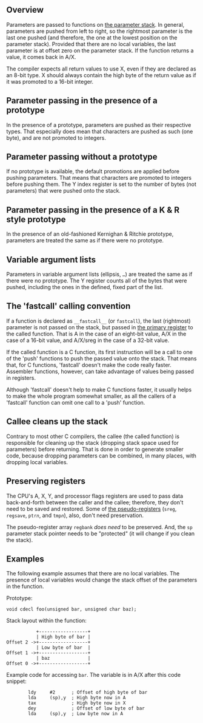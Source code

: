 == Overview ==

Parameters are passed to functions on [[Parameter and return stacks|the parameter stack]]. In general, parameters are pushed from left to right, so the rightmost parameter is the last one pushed (and therefore, the one at the lowest position on the parameter stack). Provided that there are no local variables, the last parameter is at offset zero on the parameter stack. If the function returns a value, it comes back in A/X.

The compiler expects all return values to use X, even if they are declared as an 8-bit type. X should always contain the high byte of the return value as if it was promoted to a 16-bit integer.

== Parameter passing in the presence of a prototype ==

In the presence of a prototype, parameters are pushed as their respective types. That especially does mean that characters are pushed as such (one byte), and are not promoted to integers.

== Parameter passing without a prototype ==

If no prototype is available, the default promotions are applied before pushing parameters. That means that characters are promoted to integers before pushing them.  The Y index register is set to the number of bytes (not parameters) that were pushed onto the stack.

== Parameter passing in the presence of a K & R style prototype ==

In the presence of an old-fashioned Kernighan & Ritchie prototype, parameters are treated the same as if there were no prototype.

== Variable argument lists ==

Parameters in variable argument lists (ellipsis, <tt>&hellip;</tt>) are treated the same as if there were no prototype.  The Y register counts all of the bytes that were pushed, including the ones in the defined, fixed part of the list.

== The 'fastcall' calling convention ==

If a function is declared as <tt>&#95;&#95;fastcall&#95;&#95;</tt> (or <tt>fastcall</tt>), the last (rightmost) parameter is not passed on the stack, but passed in [[The primary register|the primary register]] to the called function. That is A in the case of an eight-bit value, A/X in the case of a 16-bit value, and A/X/sreg in the case of a 32-bit value.

If the called function is a C function, its first instruction will be a call to one of the 'push' functions to push the passed value onto the stack. That means that, for C functions, 'fastcall' doesn't make the code really faster. Assembler functions, however, can take advantage of values being passed in registers.

Although 'fastcall' doesn't help to make C functions faster, it usually helps to make the whole program somewhat smaller, as all the callers of a 'fastcall' function can omit one call to a 'push' function.

== Callee cleans up the stack ==

Contrary to most other C compilers, the callee (the called function) is responsible for cleaning up the stack (dropping stack space used for parameters) before returning. That is done in order to generate smaller code, because dropping parameters can be combined, in many places, with dropping local variables.

== Preserving registers ==

The CPU's A, X, Y, and processor flags registers are used to pass data back-and-forth between the caller and the callee; therefore, they don't need to be saved and restored.  Some of [[Using runtime zeropage locations in assembly language|the pseudo-registers]] (<tt>sreg</tt>, <tt>regsave</tt>, <tt>ptr''n''</tt>, and <tt>tmp''n''</tt>), also, don't need preservation.

The pseudo-register array <tt>regbank</tt> ''does need'' to be preserved.  And, the <tt>sp</tt> parameter stack pointer needs to be "protected" (it will change if you clean the stack).

== Examples ==

The following example assumes that there are no local variables.  The presence of local variables would change the stack offset of the parameters in the function.

Prototype:
 void cdecl foo(unsigned bar, unsigned char baz);
Stack layout within the function:
            +------------------+
            | High byte of bar |
 Offset 2 ->+------------------+
            | Low byte of bar  |
 Offset 1 ->+------------------+
            | baz              |
 Offset 0 ->+------------------+
Example code for accessing <code>bar</code>. The variable is in A/X after this code snippet:
         ldy     #2      ; Offset of high byte of bar
         lda     (sp),y  ; High byte now in A
         tax             ; High byte now in X
         dey             ; Offset of low byte of bar
         lda     (sp),y  ; Low byte now in A
